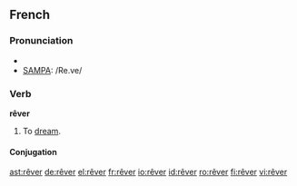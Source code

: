 ==French==

===Pronunciation===
*{{IPA|/ʁe.ve/}}
*[[w:SAMPA|SAMPA]]: /Re.ve/

===Verb===
'''rêver'''
# To [[dream]].

====Conjugation====
{{fr-conj-er|rêv|avoir|cat=rever}}

[[ast:rêver]]
[[de:rêver]]
[[el:rêver]]
[[fr:rêver]]
[[io:rêver]]
[[id:rêver]]
[[ro:rêver]]
[[fi:rêver]]
[[vi:rêver]]